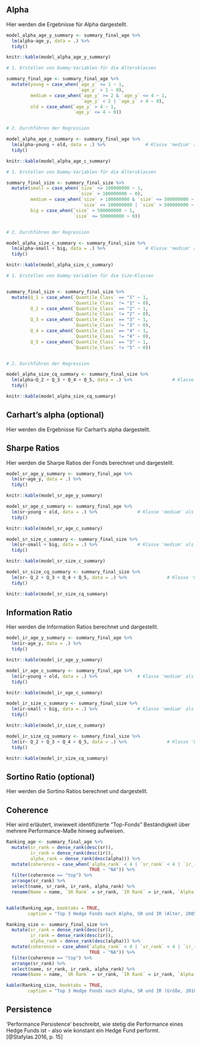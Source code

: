 
## Alpha

Hier werden die Ergebnisse für Alpha dargestellt.


<!--Alpha-Regression Alter in Jahren-->
```r

model_alpha_age_y_summary <- summary_final_age %>%
  lm(alpha~age_y, data = .) %>%
  tidy()

knitr::kable(model_alpha_age_y_summary)

```

<!--Alpha-Regression Alter in Klassen-->
```r

# 1. Erstellen von Dummy-Variablen für die Altersklassen

summary_final_age <- summary_final_age %>%
  mutate(young = case_when(`age_y` <= 1 ~ 1,
                           `age_y` > 1 ~ 0),
         medium = case_when(`age_y` >= 2 & `age_y` <= 4 ~ 1,
                            `age_y` < 2 | `age_y` > 4 ~ 0),
         old = case_when(`age_y` > 4 ~ 1,
                         `age_y` <= 4 ~ 0))


# 2. Durchführen der Regression

model_alpha_age_c_summary <- summary_final_age %>%
  lm(alpha~young + old, data = .) %>%               # Klasse 'medium' als Referenz-Kategorie
  tidy()

knitr::kable(model_alpha_age_c_summary)

```

<!--Alpha-Regression Größe in Klassen nach Jones-->
```r

# 1. Erstellen von Dummy-Variablen für die Altersklassen

summary_final_size <- summary_final_size %>%
  mutate(small = case_when(`size` <= 100000000 ~ 1,
                           `size` > 100000000 ~ 0),
         medium = case_when(`size` > 100000000 & `size` <= 500000000 ~ 1,
                            `size` <= 100000000 | `size` > 500000000 ~ 0),
         big = case_when(`size` > 500000000 ~ 1,
                         `size` <= 500000000 ~ 0))


# 2. Durchführen der Regression

model_alpha_size_c_summary <- summary_final_size %>%
  lm(alpha~small + big, data = .) %>%               # Klasse 'medium' als Referenz-Kategorie
  tidy()

knitr::kable(model_alpha_size_c_summary)

```

<!--Alpha-Regression Größe in Klassen nach Quantilen-->
```r

# 1. Erstellen von Dummy-Variablen für die Size-Klassen


summary_final_size <- summary_final_size %>%
  mutate(Q_1 = case_when(`Quantile_Class` == "1" ~ 1,
                         `Quantile_Class` != "1" ~ 0),
         Q_2 = case_when(`Quantile_Class` == "2" ~ 1,
                         `Quantile_Class` != "2" ~ 0),
         Q_3 = case_when(`Quantile_Class` == "3" ~ 1,
                         `Quantile_Class` != "3" ~ 0),
         Q_4 = case_when(`Quantile_Class` == "4" ~ 1,
                         `Quantile_Class` != "4" ~ 0),
         Q_5 = case_when(`Quantile_Class` == "5" ~ 1,
                         `Quantile_Class` != "5" ~ 0))


# 2. Durchführen der Regression

model_alpha_size_cq_summary <- summary_final_size %>%
  lm(alpha~Q_2 + Q_3 + Q_4 + Q_5, data = .) %>%               # Klasse 'Q_1' als Referenz-Kategorie
  tidy()

knitr::kable(model_alpha_size_cq_summary)

```



## Carhart's alpha (optional)

Hier werden die Ergebnisse für Carhart's alpha dargestellt.


## Sharpe Ratios

Hier werden die Sharpe Ratios der Fonds berechnet und dargestellt.

<!--SR-Regression Alter in Jahren-->
```r

model_sr_age_y_summary <- summary_final_age %>%
  lm(sr~age_y, data = .) %>%
  tidy()

knitr::kable(model_sr_age_y_summary)

```

<!--SR-Regression Alter in Klassen-->
```r

model_sr_age_c_summary <- summary_final_age %>%
  lm(sr~young + old, data = .) %>%               # Klasse 'medium' als Referenz-Kategorie
  tidy()

knitr::kable(model_sr_age_c_summary)

```

<!--SR-Regression Größe in Klassen nach Jones-->
```r

model_sr_size_c_summary <- summary_final_size %>%
  lm(sr~small + big, data = .) %>%               # Klasse 'medium' als Referenz-Kategorie
  tidy()

knitr::kable(model_sr_size_c_summary)

```

<!--SR-Regression Größe in Klassen nach Quantilen-->
```r

model_sr_size_cq_summary <- summary_final_size %>%
  lm(sr~ Q_2 + Q_3 + Q_4 + Q_5, data = .) %>%               # Klasse 'Q_1' als Referenz-Kategorie
  tidy()

knitr::kable(model_sr_size_cq_summary)

```




## Information Ratio

Hier werden die Information Ratios berechnet und dargestellt.


<!--IR-Regression Alter in Jahren-->
```r

model_ir_age_y_summary <- summary_final_age %>%
  lm(ir~age_y, data = .) %>%
  tidy()

knitr::kable(model_ir_age_y_summary)

```

<!--IR-Regression Alter in Klassen-->
```r

model_ir_age_c_summary <- summary_final_age %>%
  lm(ir~young + old, data = .) %>%               # Klasse 'medium' als Referenz-Kategorie
  tidy()

knitr::kable(model_ir_age_c_summary)

```

<!--IR-Regression Größe in Klassen nach Jones-->
```r

model_ir_size_c_summary <- summary_final_size %>%
  lm(ir~small + big, data = .) %>%               # Klasse 'medium' als Referenz-Kategorie
  tidy()

knitr::kable(model_ir_size_c_summary)

```

<!--IR-Regression Größe in Klassen nach Quantilen-->
```r

model_ir_size_cq_summary <- summary_final_size %>%
  lm(ir~ Q_2 + Q_3 + Q_4 + Q_5, data = .) %>%               # Klasse 'Q_1' als Referenz-Kategorie
  tidy()

knitr::kable(model_ir_size_cq_summary)

```



## Sortino Ratio (optional)

Hier werden die Sortino Ratios berechnet und dargestellt.


## Coherence

Hier wird erläutert, inwieweit identifizierte "Top-Fonds" Beständigkeit über mehrere Performance-Maße hinweg aufweisen.

<!--Vergleichendes Ranking nach Risk adjusted Returns Age-->
```r

Ranking_age <- summary_final_age %>%
  mutate(sr_rank = dense_rank(desc(sr)),
         ir_rank = dense_rank(desc(ir)),
         alpha_rank = dense_rank(desc(alpha))) %>%
  mutate(coherence = case_when(`alpha_rank` < 4 | `sr_rank` < 4 | `ir_rank` < 4 ~ "top",
                               TRUE ~ "NA")) %>%
  filter(coherence == "top") %>%
  arrange(sr_rank) %>%
  select(name, sr_rank, ir_rank, alpha_rank) %>%
  rename(Name = name, `SR Rank` = sr_rank, `IR Rank` = ir_rank, `Alpha Rank` = alpha_rank)


kable(Ranking_age, booktabs = TRUE,
        caption = "Top 3 Hedge Fonds nach Alpha, SR und IR (Alter, 2005-2015)")

```

<!--Vergleichendes Ranking nach Risk adjusted Returns Size-->
```r

Ranking_size <- summary_final_size %>%
  mutate(sr_rank = dense_rank(desc(sr)),
         ir_rank = dense_rank(desc(ir)),
         alpha_rank = dense_rank(desc(alpha))) %>%
  mutate(coherence = case_when(`alpha_rank` < 4 | `sr_rank` < 4 | `ir_rank` < 4 ~ "top",
                               TRUE ~ "NA")) %>%
  filter(coherence == "top") %>%
  arrange(sr_rank) %>%
  select(name, sr_rank, ir_rank, alpha_rank) %>%
  rename(Name = name, `SR Rank` = sr_rank, `IR Rank` = ir_rank, `Alpha Rank` = alpha_rank)

kable(Ranking_size, booktabs = TRUE,
        caption = "Top 3 Hedge Fonds nach Alpha, SR und IR (Größe, 2010-2020)") 

```



## Persistence

'Performance Persistence' beschreibt, wie stetig die Performance eines Hedge Funds ist - also wie konstant ein Hedge Fund performt.[@Stafylas.2016, p. 15]


\newpage